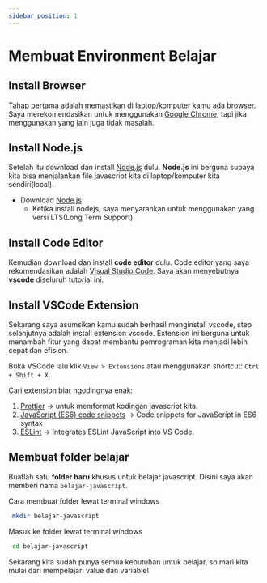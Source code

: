 ```yaml
---
sidebar_position: 1
---
```


# Membuat Environment Belajar

## Install Browser

Tahap pertama adalah memastikan di laptop/komputer kamu ada browser. Saya merekomendasikan untuk menggunakan [Google Chrome](https://www.google.com/chrome/), tapi jika menggunakan yang lain juga tidak masalah.

## Install Node.js

Setelah itu download dan install [Node.js](https://nodejs.org/en/download/) dulu. **Node.js** ini berguna supaya kita bisa menjalankan file javascript kita di laptop/komputer kita sendiri(local).

- Download [Node.js](https://nodejs.org/en/download/)
  - Ketika install nodejs, saya menyarankan untuk menggunakan yang versi LTS(Long Term Support).

## Install Code Editor

Kemudian download dan install **code editor** dulu.
Code editor yang saya rekomendasikan adalah [Visual Studio Code](https://code.visualstudio.com/). Saya akan menyebutnya **vscode** diseluruh tutorial ini.

## Install VSCode Extension

Sekarang saya asumsikan kamu sudah berhasil menginstall vscode, step selanjutnya adalah install extension vscode. Extension ini berguna untuk menambah fitur yang dapat membantu pemrograman kita menjadi lebih cepat dan efisien.

Buka VSCode lalu klik `View > Extensions` atau menggunakan shortcut: `Ctrl + Shift + X`.

Cari extension biar ngodingnya enak:

1. [Prettier](https://marketplace.visualstudio.com/items?itemName=esbenp.prettier-vscode) -> untuk memformat kodingan javascript kita.
2. [JavaScript (ES6) code snippets](https://marketplace.visualstudio.com/items?itemName=xabikos.JavaScriptSnippets) -> Code snippets for JavaScript in ES6 syntax
3. [ESLint](https://marketplace.visualstudio.com/items?itemName=dbaeumer.vscode-eslint) -> Integrates ESLint JavaScript into VS Code.

## Membuat folder belajar

Buatlah satu **folder baru** khusus untuk belajar javascript.
Disini saya akan memberi nama `belajar-javascript`.

Cara membuat folder lewat terminal windows

```bash
 mkdir belajar-javascript
```

Masuk ke folder lewat terminal windows

```bash
 cd belajar-javascript
```

Sekarang kita sudah punya semua kebutuhan untuk belajar, so mari kita mulai dari mempelajari value dan variable!
